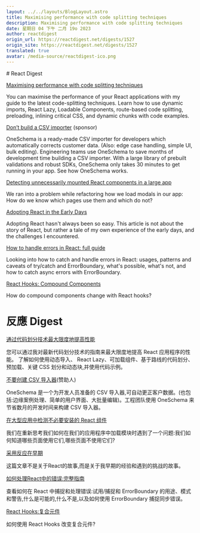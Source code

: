 ```yaml
---
layout: ../../layouts/BlogLayout.astro
title: Maximising performance with code splitting techniques
description: Maximising performance with code splitting techniques
date: 星期日 04 下午 二月 19o 2023
author: reactdigest
origin_url: https://reactdigest.net/digests/1527
origin_site: https://reactdigest.net/digests/1527
translated: true
avatar: /media-source/reactdigest-ico.png
---
```



<Reference client:only="react" title="Maximising performance with code splitting techniques" url="https://reactdigest.net/digests/1527" />

<Detail client:only="react">
	# React Digest

[Maximising performance with code splitting techniques](https://reactdigest.net/link/14686/a24eb3ef-556d-456e-a6a4-25de0a1cd63b/email)

You can maximise the performance of your React applications with my guide to the latest code-splitting techniques. Learn how to use dynamic imports, React Lazy, Loadable Components, route-based code splitting, preloading, inlining critical CSS, and dynamic chunks with code examples.

[Don’t build a CSV importer](https://reactdigest.net/link/14687/a24eb3ef-556d-456e-a6a4-25de0a1cd63b/email) (sponsor)

OneSchema is a ready-made CSV importer for developers which automatically corrects customer data. (Also: edge case handling, simple UI, bulk editing). Engineering teams use OneSchema to save months of development time building a CSV importer. With a large library of prebuilt validations and robust SDKs, OneSchema only takes 30 minutes to get running in your app. See how OneSchema works.

[Detecting unnecessarily mounted React components in a large app](https://reactdigest.net/link/14688/a24eb3ef-556d-456e-a6a4-25de0a1cd63b/email)

We ran into a problem while refactoring how we load modals in our app: How do we know which pages use them and which do not?

[Adopting React in the Early Days](https://reactdigest.net/link/14689/a24eb3ef-556d-456e-a6a4-25de0a1cd63b/email)

Adopting React hasn't always been so easy. This article is not about the story of React, but rather a tale of my own experience of the early days, and the challenges I encountered.

[How to handle errors in React: full guide](https://reactdigest.net/link/14690/a24eb3ef-556d-456e-a6a4-25de0a1cd63b/email)

Looking into how to catch and handle errors in React: usages, patterns and caveats of try/catch and ErrorBoundary, what's possible, what's not, and how to catch async errors with ErrorBoundary.

[React Hooks: Compound Components](https://reactdigest.net/link/14691/a24eb3ef-556d-456e-a6a4-25de0a1cd63b/email)

How do compound components change with React hooks?


</Detail>

# 反應 Digest

[通过代码划分技术最大限度地提高性能](https://reactdigest.net/link/14686/a24eb3ef-556d-456e-a6a4-25de0a1cd63b/email)

您可以通过我对最新代码划分技术的指南来最大限度地提高 React 应用程序的性能。 了解如何使用动态导入、 React Lazy、可加载组件、基于路线的代码划分、预加载、关键 CSS 划分和动态块,并使用代码示例。

[不要创建 CSV 导入器](https://reactdigest.net/link/14687/a24eb3ef-556d-456e-a6a4-25de0a1cd63b/email)(赞助人)

OneSchema 是一个为开发人员准备的 CSV 导入器,可自动更正客户数据。(也包括:边缘案例处理、简单的用户界面、大批量编辑)。工程团队使用 OneSchema 来节省数月的开发时间来构建 CSV 导入器。

[在大型应用中检测不必要安装的 React 组件](https://reactdigest.net/link/14688/a24eb3ef-556d-456e-a6a4-25de0a1cd63b/email)

我们在重新思考我们如何在我们的应用程序中加载模块时遇到了一个问题:我们如何知道哪些页面使用它们,哪些页面不使用它们?

[采用反应在早期](https://reactdigest.net/link/14689/a24eb3ef-556d-456e-a6a4-25de0a1cd63b/email)

这篇文章不是关于React的故事,而是关于我早期的经验和遇到的挑战的故事。

[如何处理React中的错误:完整指南](https://reactdigest.net/link/14690/a24eb3ef-556d-456e-a6a4-25de0a1cd63b/email)

查看如何在 React 中捕捉和处理错误:试用/捕捉和 ErrorBoundary 的用途、模式和警告,什么是可能的,什么不是,以及如何使用 ErrorBoundary 捕捉同步错误。

[React Hooks:复合元件](https://reactdigest.net/link/14691/a24eb3ef-556d-456e-a6a4-25de0a1cd63b/email)

如何使用 React Hooks 改变复合元件?


